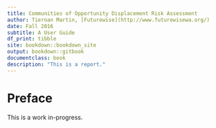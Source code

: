 ```yaml
--- 
title: Communities of Opportunity Displacement Risk Assessment
author: Tiernan Martin, [Futurewise](http://www.futurewisewa.org/)
date: Fall 2016
subtitle: A User Guide
df_print: tibble
site: bookdown::bookdown_site
output: bookdown::gitbook
documentclass: book
description: "This is a report."
---
```


# Preface {-}

This is a work in-progress.
